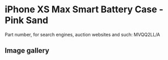 # iPhone XS Max Smart Battery Case - Pink Sand

Part number, for search engines, auction websites and such: MVQQ2LL/A

## Image gallery

<div style={{ width: "768px" }}>
  <GalleryComponent
    images={[
      {
        original: "/everysource/MVQQ2",
        thumbnail: "/everypreview/MVQQ2",
      },
      {
        original: "/everysource/MVQQ2_AV2",
        thumbnail: "/everypreview/MVQQ2_AV2",
      },
      {
        original: "/everysource/MVQQ2_AV3",
        thumbnail: "/everypreview/MVQQ2_AV3",
      },
      {
        original: "/everysource/MVQQ2_AV4",
        thumbnail: "/everypreview/MVQQ2_AV4",
      },
      {
        original: "/everysource/MVQQ2_AV5",
        thumbnail: "/everypreview/MVQQ2_AV5",
      },
      {
        original: "/everysource/MVQQ2_AV6",
        thumbnail: "/everypreview/MVQQ2_AV6",
      }
    ]}
  />
</div>